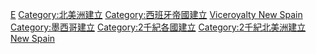 {{DEFAULTSORT:New Spain}}
[[Category:新西班牙歷史|E]]
[[Category:北美洲建立|Category:北美洲建立]]
[[Category:西班牙帝國建立|Category:西班牙帝國建立]]
[[Category:前殖民地建立|Viceroyalty New Spain]]
[[Category:墨西哥建立|Category:墨西哥建立]]
[[Category:2千紀各國建立|Category:2千紀各國建立]]
[[Category:2千紀北美洲建立|Category:2千紀北美洲建立]]
[[Category:2千紀西班牙帝國建立|New Spain]]